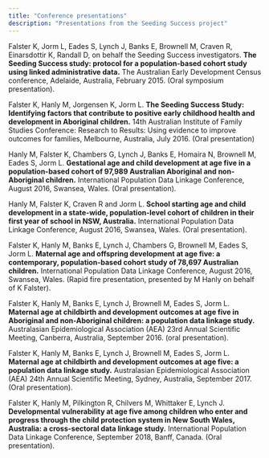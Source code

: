 ```yaml
---
title: "Conference presentations"
description: "Presentations from the Seeding Success project"
---
```


Falster K, Jorm L, Eades S, Lynch J, Banks E, Brownell M, Craven R, Einarsdottir K, Randall D, on behalf the Seeding Success investigators. **The Seeding Success study: protocol for a population-based cohort study using linked administrative data.** The Australian Early Development Census conference, Adelaide, Australia, February 2015. (Oral symposium presentation).

Falster K, Hanly M, Jorgensen K, Jorm L. **The Seeding Success Study: Identifying factors that contribute to positive early childhood health and development in Aboriginal children.** 14th Australian Institute of Family Studies Conference: Research to Results: Using evidence to improve outcomes for families, Melbourne, Australia, July 2016. (Oral presentation)

Hanly M, Falster K, Chambers G, Lynch J, Banks E, Homaira N, Brownell M, Eades S, Jorm L. **Gestational age and child development at age five in a population-based cohort of 97,989 Australian Aboriginal and non- Aboriginal children.** International Population Data Linkage Conference, August 2016, Swansea, Wales. (Oral presentation).

Hanly M, Falster K, Craven R and Jorm L. **School starting age and child development in a state-wide, population-level cohort of children in their first year of school in NSW, Australia.** International Population Data Linkage Conference, August 2016, Swansea, Wales. (Oral presentation).

Falster K, Hanly M, Banks E, Lynch J, Chambers G, Brownell M, Eades S, Jorm L. **Maternal age and offspring development at age five: a contemporary, population-based cohort study of 78,697 Australian children.** International Population Data Linkage Conference, August 2016, Swansea, Wales. (Rapid fire presentation, presented by M Hanly on behalf of K Falster).

Falster K, Hanly M, Banks E, Lynch J, Brownell M, Eades S, Jorm L. **Maternal age at childbirth and development outcomes at age five in Aboriginal and non-Aboriginal children: a population data linkage study.** Australasian Epidemiological Association (AEA) 23rd Annual Scientific Meeting, Canberra, Australia, September 2016. (oral presentation).

Falster K, Hanly M, Banks E, Lynch J, Brownell M, Eades S, Jorm L. **Maternal age at childbirth and development outcomes at age five: a population data linkage study.** Australasian Epidemiological Association (AEA) 24th Annual Scientific Meeting, Sydney, Australia, September 2017. (Oral presentation).

Falster K, Hanly M, Pilkington R, Chilvers M, Whittaker E, Lynch J. **Developmental vulnerability at age five among children who enter and progress through the child protection system in New South Wales, Australia: a cross-sectoral data linkage study.** International Population Data Linkage Conference, September 2018, Banff, Canada. (Oral presentation).
